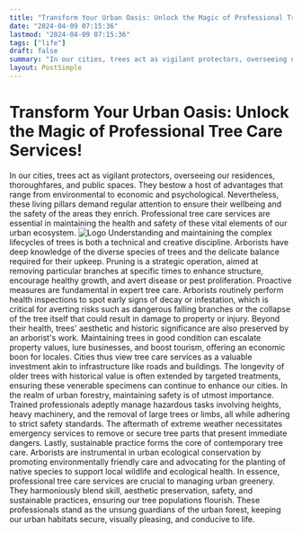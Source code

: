 ```yaml
---
title: "Transform Your Urban Oasis: Unlock the Magic of Professional Tree Care Services!"
date: "2024-04-09 07:15:36"
lastmod: "2024-04-09 07:15:36"
tags: ["life"]
draft: false
summary: "In our cities, trees act as vigilant protectors, overseeing our residences, thoroughfares, and public spaces. They bestow a host of advantages that range from environmental to economic and psychological. Nevertheless, these living pillars demand regular attention to ensure their wellbeing and the safety of the areas they enrich. Professional tree care services are essential in maintaining the health and safety of these vital elements of our urban ecosystem."
layout: PostSimple
---
```

# Transform Your Urban Oasis: Unlock the Magic of Professional Tree Care Services!
In our cities, trees act as vigilant protectors, overseeing our residences, thoroughfares, and public spaces. They bestow a host of advantages that range from environmental to economic and psychological. Nevertheless, these living pillars demand regular attention to ensure their wellbeing and the safety of the areas they enrich. Professional tree care services are essential in maintaining the health and safety of these vital elements of our urban ecosystem.
<img alt="Logo" src="https://cdn.seniorsselection.com/src_image/f4e96a65e7563e56a5ecc3b20bfef0a6.webp"/>
Understanding and maintaining the complex lifecycles of trees is both a technical and creative discipline. Arborists have deep knowledge of the diverse species of trees and the delicate balance required for their upkeep. Pruning is a strategic operation, aimed at removing particular branches at specific times to enhance structure, encourage healthy growth, and avert disease or pest proliferation.
Proactive measures are fundamental in expert tree care. Arborists routinely perform health inspections to spot early signs of decay or infestation, which is critical for averting risks such as dangerous falling branches or the collapse of the tree itself that could result in damage to property or injury.
Beyond their health, trees' aesthetic and historic significance are also preserved by an arborist's work. Maintaining trees in good condition can escalate property values, lure businesses, and boost tourism, offering an economic boon for locales. Cities thus view tree care services as a valuable investment akin to infrastructure like roads and buildings. The longevity of older trees with historical value is often extended by targeted treatments, ensuring these venerable specimens can continue to enhance our cities.
In the realm of urban forestry, maintaining safety is of utmost importance. Trained professionals adeptly manage hazardous tasks involving heights, heavy machinery, and the removal of large trees or limbs, all while adhering to strict safety standards. The aftermath of extreme weather necessitates emergency services to remove or secure tree parts that present immediate dangers.
Lastly, sustainable practice forms the core of contemporary tree care. Arborists are instrumental in urban ecological conservation by promoting environmentally friendly care and advocating for the planting of native species to support local wildlife and ecological health.
In essence, professional tree care services are crucial to managing urban greenery. They harmoniously blend skill, aesthetic preservation, safety, and sustainable practices, ensuring our tree populations flourish. These professionals stand as the unsung guardians of the urban forest, keeping our urban habitats secure, visually pleasing, and conducive to life.
        